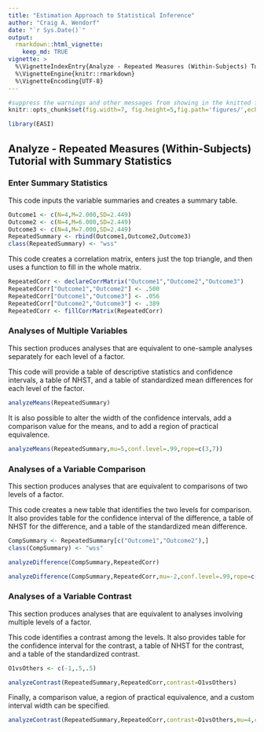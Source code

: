 ```yaml
---
title: "Estimation Approach to Statistical Inference"
author: "Craig A. Wendorf"
date: "`r Sys.Date()`"
output: 
  rmarkdown::html_vignette:
    keep_md: TRUE
vignette: >
  %\VignetteIndexEntry{Analyze - Repeated Measures (Within-Subjects) Tutorial with Summary Statistics}
  %\VignetteEngine{knitr::rmarkdown}
  %\VignetteEncoding{UTF-8}
---
```


```r
#suppress the warnings and other messages from showing in the knitted file.
knitr::opts_chunk$set(fig.width=7, fig.height=5,fig.path='figures/',echo=TRUE,warning=FALSE,message=FALSE)
```

```r
library(EASI)
```

## Analyze - Repeated Measures (Within-Subjects) Tutorial with Summary Statistics

### Enter Summary Statistics

This code inputs the variable summaries and creates a summary table. 

```r
Outcome1 <- c(N=4,M=2.000,SD=2.449)
Outcome2 <- c(N=4,M=6.000,SD=2.449)
Outcome3 <- c(N=4,M=7.000,SD=2.449)
RepeatedSummary <- rbind(Outcome1,Outcome2,Outcome3)
class(RepeatedSummary) <- "wss"
```

This code creates a correlation matrix, enters just the top triangle, and then uses a function to fill in the whole matrix.

```r
RepeatedCorr <- declareCorrMatrix("Outcome1","Outcome2","Outcome3")
RepeatedCorr["Outcome1","Outcome2"] <- .500
RepeatedCorr["Outcome1","Outcome3"] <- .056
RepeatedCorr["Outcome2","Outcome3"] <- .389
RepeatedCorr <- fillCorrMatrix(RepeatedCorr)
```

### Analyses of Multiple Variables

This section produces analyses that are equivalent to one-sample analyses separately for each level of a factor.

This code will provide a table of descriptive statistics and confidence intervals, a table of NHST, and a table of standardized mean differences for each level of the factor.

```r
analyzeMeans(RepeatedSummary)
```

It is also possible to alter the width of the confidence intervals, add a comparison value for the means, and to add a region of practical equivalence.

```r
analyzeMeans(RepeatedSummary,mu=5,conf.level=.99,rope=c(3,7))
```

### Analyses of a Variable Comparison

This section produces analyses that are equivalent to comparisons of two levels of a factor.

This code creates a new table that identifies the two levels for comparison. It also provides table for the confidence interval of the difference, a table of NHST for the difference, and a table of the standardized mean difference.

```r
CompSummary <- RepeatedSummary[c("Outcome1","Outcome2"),]
class(CompSummary) <- "wss"
```
```r
analyzeDifference(CompSummary,RepeatedCorr)
```

```r
analyzeDifference(CompSummary,RepeatedCorr,mu=-2,conf.level=.99,rope=c(-2,2))
```

### Analyses of a Variable Contrast

This section produces analyses that are equivalent to analyses involving multiple levels of a factor.

This code identifies a contrast among the levels. It also provides table for the confidence interval for the contrast, a table of NHST for the contrast, and a table of the standardized contrast.

```r
O1vsOthers <- c(-1,.5,.5)
```
```r
analyzeContrast(RepeatedSummary,RepeatedCorr,contrast=O1vsOthers)
```

Finally, a comparison value, a region of practical equivalence, and a custom interval width can be specified.

```r
analyzeContrast(RepeatedSummary,RepeatedCorr,contrast=O1vsOthers,mu=4,conf.level=.99,rope=c(-2,2))
```
